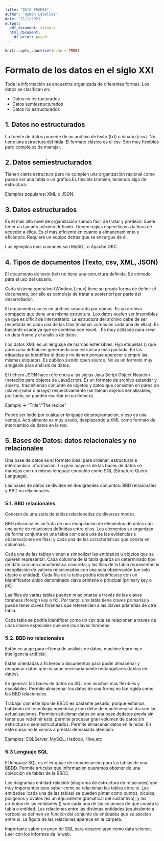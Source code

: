 ```yaml
---
title: "DATA FRAMES"
author: "Ramon Ceballos"
date: "21/1/2021"
output:
  pdf_document: default
  html_document:
    df_print: paged
---
```


```r
knitr::opts_chunk$set(echo = TRUE)
```

# **Formato de los datos en el siglo XXI**

Toda la información se encuentra organizada de diferentes formas. Los datos se clasifican en:

- Datos no estructurados
- Datos semiestructurados
- Datos no estructurados

## 1. Datos no estructurados

La fuente de datos procede de un archivo de texto (txt) o binario (csv). No tiene una estructura definida. El formato clásico es el csv. Son muy flexibles pero complejos de manejar.


## 2. Datos semiestructurados

Tienen cierta estructura pero no cumplen una organización racional como puede ser una tabla o un gráfico.Es flexible también, teniendo algo de estructura.

Ejemplos populares: XML o JSON.


## 3. Datos estructurados

Es el más alto nivel de organización siendo fácil de tratar y predecir. Suele tener un tamaño máximo definido. Tienen reglas específicas a la hora de acceder a ellos. Es el más eficiente en cuanto a almacenamiento y eficiencia. Requiere un equipo detrás que se encargue de él.

Los ejemplos más comunes son MySQL o Apache ORC.

## 4. Tipos de documentos (Texto, csv, XML, JSON)

El documento de texto (txt) no tiene una estructura definida. Es cómodo para el uso del usuario.

Cada sistema operativo (Window, Linux) tiene su propia forma de definir el documento, por ello es complejo de tratar a posteriori por parte del desarrollador.

El documento csv es un archivo separado por comas. Es un archivo compacto que tiene una misma estructura. Los datos suelen ser inservibles ya que es dificil de interpretarlo. La estructura del archivo debe de ser respetada en cada una de las filas (mismas comas en cada una de ellas). Es bastante usada ya que se combina con excel... Es muy utilizado para crear un data frame y el análisis de datos.

Los datos XML es un lenguaje de marcas extensibles. Hya etiquetas (<etiqueta>) que abren una definición generando una estructura más pautada. En las etiquetas se identifica el dato y no tienen porque aparecer siempre las mismas etiquetas. Es público siendo open source. No es un formato muy amigable para análisis de datos.

El fichero JSON hace referencia a las siglas Java Script Object Notation (notación para objetos de JavaScript). Es un formato de archivo estandar y abierto, trasmitiendo conjunto de objetos y datos que consisten en pares de (clave):(valor o arrays) respectivamente (se llaman objetos serializables, por tanto, se pueden escribir en un fichero).

Ejemplo -> "Title":"The recipe"

Puede ser leído por cualquier lenguaje de programación, y eso es una ventaja. Actualmente es muy usado, desplazando a XML como formato de intercambio de datos en la red.

## 5. Bases de Datos: datos relacionales y no relacionales

Una base de datos es el formato ideal para ordenar, estructurar e intercambiar información. La gran mayoría de las bases de datos se manejas con un mismo lenguaje conocido como SQL (Structure Query Language).

Las bases de datos se dividen en dos grandes conjuntos: BBD relacionales y BBD no relacionales.

### 5.1. BBD relacionales

Constan de una serie de tablas relacionadas de diversos modos.

BBD relacionales se trata de una recopilación de elementos de datos con una serie de relaciones definidas entre ellos. Los elementos se organizan de forma conjunta en una tabla con cada una de las evidencias u observaciones en filas; y cada una de las características que consta en columnas.

Cada una de las tablas vienen a simbolizar las entidades u objetos que se quieren representar. Cada columna de la tabla guarda un determinado tipo de dato con una caracteristica concreta; y las filas de la tabla representan la recopilación de valores relacionados con una sola observación (un solo objeto o entidad). Cada fila de la tabla podría identificarse con un identificador único denominado clave primaria o principal (primary key o pk).

Las filas de varias tablas pueden relacionarse a través de las claves foráneas (foreign key o fk). Por tanto, una tabla tiene claves primarias y  puede tener claves foráneas que referencien a las claves priamrias de otra tabla.

Cada tabla se podría identificar como un csv que se relacionan a traves de unas claves especiales que son las claves foráneas.

### 5.2. BBD no relacionales

Están en auge para el tema de análisis de datos, machine learning e inteligencia artificial.

Están orientadas a ficheros o documentos para poder almacenar y recuperar datos que no sean necesariamente rectangulares (tablas de datos).

En general, las bases de datos no SQL son muchas más flexibles y escalables. Permite almacenar los datos de una forma no tan rígida como las BBD relacionales.

Trabajar con este tipo de BBDD es bastante pesado, porque estamos hablando de tecnología novedosa y uno debe de mantenerse al día con las actualizaciones. Permiten adicionar datos en una base dedatos previa sin tener que redefinir ésta, permite procesar gran volumen de datos sin estructura o semiestructurados. Permite almacenar datos en la nube. En este curso no le vamos a prestar demasiada atención.

Ejemplos: SQLServer, MySQL, Hadoop, Hive,etc

### 5.3 Lenguaje SQL

El lenguaje SQL es el lenguaje de comunicación para las tablas de una BBDD. Permite articular que información queremos obtener de una colección de tablas de la BBDD.

Los diagramas entidad-relación (diagrama de estructura de relaciones) son muy importantes para saber como se relacionan las tablas entre sí. Las entidades (cada una de las tablas) se pueden pintar como puntos, cículos, polígonos y óvalos (es un equivalente gramatical del sustantivo); y los atributos de las entidades () son cada una de las columnas de que consta la tabla o entidad. Las relaciones entre las distintas entidades (equivalente a verbos) se definen en función del conjunto de entidades que se asocian entre sí. La figura de las relaciones aparece en la carpeta.

Importante saber un poco de SQL para desarrollarse como data science. Leer con los informes de la web.

